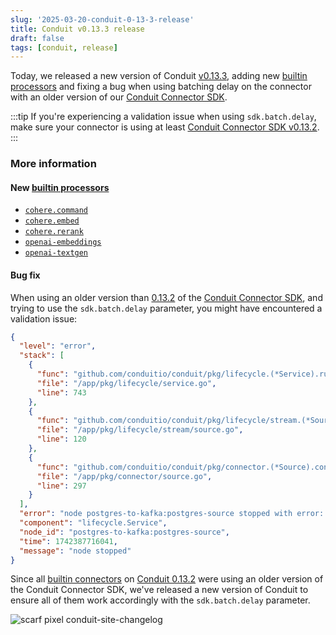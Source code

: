 ```yaml
---
slug: '2025-03-20-conduit-0-13-3-release'
title: Conduit v0.13.3 release
draft: false
tags: [conduit, release]
---
```


Today, we released a new version of Conduit [v0.13.3](https://github.com/ConduitIO/conduit/releases/tag/v0.13.3), adding new [builtin processors](/docs/using/processors/builtin) and fixing a bug when using batching delay on the connector with an older version of our [Conduit Connector SDK](https://github.com/ConduitIO/conduit-connector-sdk).

:::tip
If you're experiencing a validation issue when using `sdk.batch.delay`, make sure your connector is using at least [Conduit Connector SDK v0.13.2](https://github.com/ConduitIO/conduit-connector-sdk/releases/tag/v0.13.2).
:::

<!--truncate-->

### More information

#### New [builtin processors](/docs/using/processors/builtin)

- [`cohere.command`](/docs/using/processors/builtin/cohere.command)
- [`cohere.embed`](/docs/using/processors/builtin/cohere.embed)
- [`cohere.rerank`](/docs/using/processors/builtin/cohere.rerank)
- [`openai-embeddings`](/docs/using/processors/builtin/openai-embeddings)
- [`openai-textgen`](/docs/using/processors/builtin/openai-textgen)

#### Bug fix

When using an older version than [0.13.2](https://github.com/ConduitIO/conduit-connector-sdk/releases/tag/v0.13.2) of the [Conduit Connector SDK](https://github.com/ConduitIO/conduit-connector-sdk), and trying to use the `sdk.batch.delay` parameter, you might have encountered a validation issue: 

```json
{
  "level": "error",
  "stack": [
    {
      "func": "github.com/conduitio/conduit/pkg/lifecycle.(*Service).runPipeline.func2",
      "file": "/app/pkg/lifecycle/service.go",
      "line": 743
    },
    {
      "func": "github.com/conduitio/conduit/pkg/lifecycle/stream.(*SourceNode).Run",
      "file": "/app/pkg/lifecycle/stream/source.go",
      "line": 120
    },
    {
      "func": "github.com/conduitio/conduit/pkg/connector.(*Source).configure",
      "file": "/app/pkg/connector/source.go",
      "line": 297
    }
  ],
  "error": "node postgres-to-kafka:postgres-source stopped with error: could not open source connector: could not configure source connector plugin: failed to parse configuration: config invalid: error validating \"sdk.batch.delay\": \"1s\" value should be a number: invalid parameter value",
  "component": "lifecycle.Service",
  "node_id": "postgres-to-kafka:postgres-source",
  "time": 1742387716041,
  "message": "node stopped"
}
```

Since all [builtin connectors](/docs/core-concepts#built-in-connector) on [Conduit 0.13.2](https://github.com/ConduitIO/conduit/releases/tag/v0.13.2) were using an older version of the Conduit Connector SDK, we've released a new version of Conduit to ensure all of them work accordingly with the `sdk.batch.delay` parameter.

![scarf pixel conduit-site-changelog](https://static.scarf.sh/a.png?x-pxid=b43cda70-9a98-4938-8857-471cc05e99c5)
